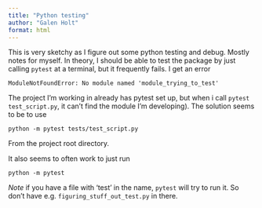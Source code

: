 ```yaml
---
title: "Python testing"
author: "Galen Holt"
format: html
---
```


This is very sketchy as I figure out some python testing and debug. Mostly notes for myself. In theory, I should be able to test the package by just calling `pytest` at a terminal, but it frequently fails. I get an error

```         
ModuleNotFoundError: No module named 'module_trying_to_test'
```

The project I'm working in already has pytest set up, but when i call `pytest test_script.py`, it can't find the module I'm developing). The solution seems to be to use

```         
python -m pytest tests/test_script.py
```

From the project root directory.

It also seems to often work to just run

```         
python -m pytest
```

*Note* if you have a file with 'test' in the name, `pytest` will try to run it. So don't have e.g. `figuring_stuff_out_test.py` in there.
